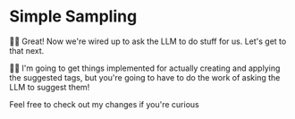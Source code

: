 # Simple Sampling

👨‍💼 Great! Now we're wired up to ask the LLM to do stuff for us. Let's get to
that next.

🧝‍♂️ I'm going to get things implemented for actually creating and applying the
suggested tags, but you're going to have to do the work of asking the LLM to
suggest them!

Feel free to <NextDiffLink>check out my changes if you're curious</NextDiffLink>
